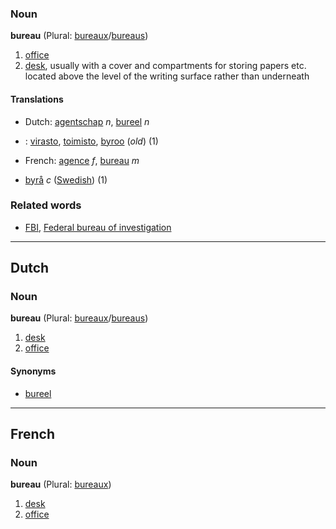 ===Noun===
'''bureau''' (Plural: [[bureaux]]/[[bureaus]])

# [[office]]
# [[desk]], usually with a cover and compartments for storing papers etc. located above the level of the writing surface rather than underneath

====Translations====
*Dutch: [[agentschap]] ''n'', [[bureel]] ''n''
*{{fi}}: [[virasto]], [[toimisto]], [[byroo]] (''old'') (1)
*French: [[agence]] ''f'', [[bureau]] ''m''
*{{sv}} [[byrå]] ''c'' ([[:sv:byrå|Swedish]]) (1)

===Related words===
*[[FBI]], [[Federal bureau of investigation]]

----
==Dutch==
===Noun===
'''bureau''' (Plural: [[bureaux]]/[[bureaus]])

# [[desk]]
# [[office]]

====Synonyms====
*[[bureel]]

----
==French==
===Noun===
'''bureau''' (Plural: [[bureaux]])

# [[desk]]
# [[office]]